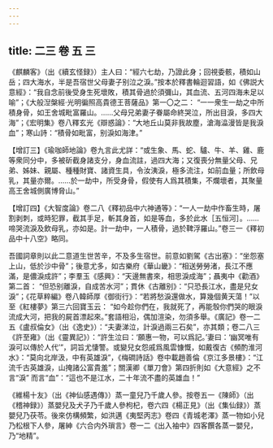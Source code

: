 ```yaml
---
---
---
```

title: 二三 卷 五 三
---




《麒麟客》（出《續玄怪録》）主人曰：“經六七劫，乃證此身；回視委骸，積如山岳；四大海水，半是吾宿世父母妻子别泣之淚。”按本於釋書輪迴習語，如《佛説大意經》：“我自念前後受身生死壞敗，積其骨過於須彌山，其血流、五河四海未足以喻”；《大般湼槃經·光明徧照高貴德王菩薩品》第一〇之二： “一一衆生一劫之中所積身骨，如王舍城毗富羅山。……父母兄弟妻子眷屬命終哭泣，所出目淚，多四大海”；《宏明集》卷八釋玄光《辯惑論》：“大地丘山莫非我故塵，滄海㵿漫皆是我淚血”；寒山詩：“積骨如毗富，别淚如海津。”

【增訂三】《瑜咖師地論》卷九言此尤詳：“或生象、馬、蛇、驢、牛、羊、雞、鹿等衆同分中，多被斫截身諸支分，身血流註，過四大海；又復喪分無量父母、兄弟、姊妹、親屬、種種財寶、諸資生具，令汝洟淚，極多流注，如前血量；所飲母乳，其量亦爾。……於一劫中，所受身骨，假使有人爲其積集，不爛壞者，其聚量高王舍城側廣博脅山。”

【增訂四】《大智度論》卷二八《釋初品中六神通等》：“一人一劫中作畜生時，屠割剥刺，或時犯罪，截其手足，斬其身首，如是等血，多於此水［五恒河］。……啼哭流淚及飲母乳，亦如是。計一劫中，一人積骨，過於鞞浮羅山。”卷三一《釋初品中十八空》略同。

吾國詞章則以此二意道生世苦辛，不及多生宿世。前意如劉駕《古出塞》：“坐怨塞上山，低於沙中骨”；後意尤多，如古樂府《華山畿》：“相送勞勞渚，長江不應滿，是儂淚成許”；李羣玉《感興》：“天邊無書來，相思淚成海”；聶夷中《勸酒》第二首： “但恐别離淚，自成苦水河”；貫休《古離别》：“只恐長江水，盡是兒女淚”；《花草粹編》卷八韓師厚《御街行》：“若將愁淚還做水，算幾個黄天蕩！”以至《紅樓夢》第三六回寶玉云： “如今趁你們在，我就死了，再能彀你們哭的眼淚流成大河，把我的屍首漂起來。”套語相沿，偶加渲染，勿須多舉。《廣記》卷一二五《盧叔倫女》（出《逸史》）：“夫妻涕泣，計淚過兩三石矣”，亦其類；卷二八三《許至雍》（出《靈異記》）：“許生泣曰：‘願惠一物，可以爲記。’妻曰：‘幽冥唯有淚可以傳於人代’”，詞旨尤悽警。或變兒女怨戚爲風雲慷慨，如戴復古《頻酌淮河水》：“莫向北岸汲，中有英雄淚”，《梅磵詩話》卷中載趙善倫《京江多景樓》：“江流千古英雄淚，山掩諸公富貴羞”；關漢卿《單刀會》第四折則如《大意經》之不言“淚” 而言“血”：“這也不是江水，二十年流不盡的英雄血！”

《維楊十友》（出《神仙感遇傳》）蒸一童兒乃千歲人參。按卷五一《陳師》（出《稽神録》）蒸嬰兒及犬子乃千歲人參枸杞，卷六四《楊正見》（出《集仙録》）蒸嬰兒乃茯苓。後來仿構頻繁，如洪邁《夷堅丙志》卷四《青城老澤》蒸一物如小兒乃松根下人參，屠紳《六合内外瑣言》卷一二《出入袖中》四客饌各蒸一嬰兒，乃“地精”。